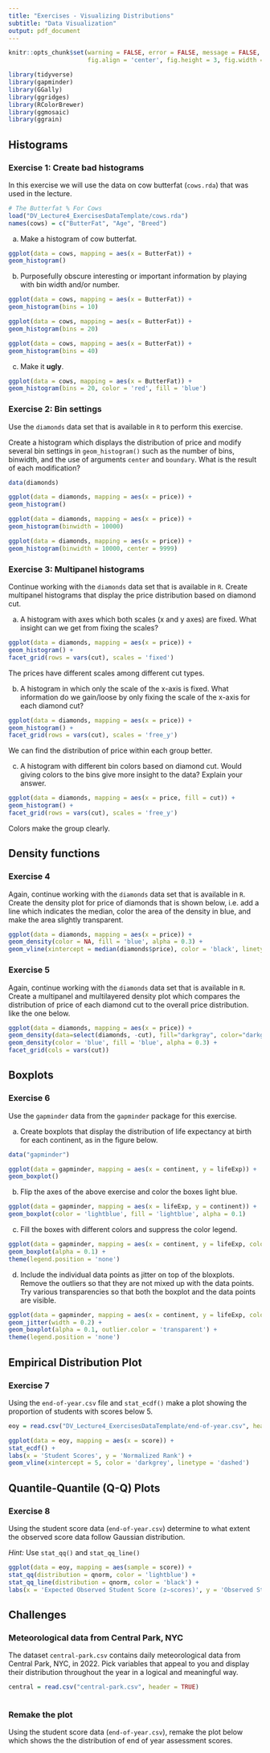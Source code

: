 ```yaml
---
title: "Exercises - Visualizing Distributions"
subtitle: "Data Visualization"
output: pdf_document
---
```


```r
knitr::opts_chunk$set(warning = FALSE, error = FALSE, message = FALSE,
                      fig.align = 'center', fig.height = 3, fig.width = 5) 

library(tidyverse)
library(gapminder)
library(GGally)
library(ggridges)
library(RColorBrewer)
library(ggmosaic)
library(ggrain)
```

## Histograms

### Exercise 1: Create bad histograms

In this exercise we will use the data on cow butterfat (`cows.rda`) that was used in the lecture. 

```r
# The Butterfat % For Cows
load("DV_Lecture4_ExercisesDataTemplate/cows.rda")
names(cows) = c("ButterFat", "Age", "Breed")
```

a. Make a histogram of cow butterfat.
```r
ggplot(data = cows, mapping = aes(x = ButterFat)) +
geom_histogram()
```

b. Purposefully obscure interesting or important information by playing with bin width and/or number.
```r
ggplot(data = cows, mapping = aes(x = ButterFat)) +
geom_histogram(bins = 10)
```
```r
ggplot(data = cows, mapping = aes(x = ButterFat)) +
geom_histogram(bins = 20)
```
```r
ggplot(data = cows, mapping = aes(x = ButterFat)) +
geom_histogram(bins = 40)
```

c. Make it **ugly**.
```r
ggplot(data = cows, mapping = aes(x = ButterFat)) +
geom_histogram(bins = 20, color = 'red', fill = 'blue')
```

### Exercise 2: Bin settings
Use the `diamonds` data set that is available in `R` to perform this exercise.

Create a histogram which displays the distribution of price and modify several bin settings in `geom_histogram()` such as the number of bins, binwidth, and the use of arguments `center` and `boundary`. What is the result of each modification?

```r
data(diamonds)
```
```r
ggplot(data = diamonds, mapping = aes(x = price)) +
geom_histogram()
```
```r
ggplot(data = diamonds, mapping = aes(x = price)) +
geom_histogram(binwidth = 10000)
```
```r
ggplot(data = diamonds, mapping = aes(x = price)) +
geom_histogram(binwidth = 10000, center = 9999)
```


### Exercise 3: Multipanel histograms

Continue working with the `diamonds` data set that is available in `R`. Create multipanel histograms that display the price distribution based on diamond cut.

a. A histogram with axes which both scales (x and y axes) are fixed. What insight can we get from fixing the scales?
```r
ggplot(data = diamonds, mapping = aes(x = price)) +
geom_histogram() +
facet_grid(rows = vars(cut), scales = 'fixed')
```
The prices have different scales among different cut types.

b. A histogram in which only the scale of the x-axis is fixed. What information do we gain/loose by only fixing the scale of the x-axis for each diamond cut?
```r
ggplot(data = diamonds, mapping = aes(x = price)) +
geom_histogram() +
facet_grid(rows = vars(cut), scales = 'free_y')
```
We can find the distribution of price within each group better.

c. A histogram with different bin colors based on diamond cut. Would giving colors to the bins give more insight to the data? Explain your answer.
    
```r
ggplot(data = diamonds, mapping = aes(x = price, fill = cut)) +
geom_histogram() +
facet_grid(rows = vars(cut), scales = 'free_y')
```
Colors make the group clearly.

## Density functions
### Exercise 4
Again, continue working with the `diamonds` data set that is available in `R`. 
Create the density plot for price of diamonds that is shown below, i.e. add a line which indicates the median, color the area of the density in blue, and make the area slightly transparent.
```r
ggplot(data = diamonds, mapping = aes(x = price)) +
geom_density(color = NA, fill = 'blue', alpha = 0.3) +
geom_vline(xintercept = median(diamonds$price), color = 'black', linetype = 'dashed')
```

### Exercise 5
Again, continue working with the `diamonds` data set that is available in `R`. 
Create a multipanel and multilayered density plot which compares the distribution of price of each diamond cut to the overall price distribution. like the one below.
```r
ggplot(data = diamonds, mapping = aes(x = price)) +
geom_density(data=select(diamonds, -cut), fill="darkgray", color="darkgray", alpha=0.3) +
geom_density(color = 'blue', fill = 'blue', alpha = 0.3) +
facet_grid(cols = vars(cut))
```
## Boxplots
### Exercise 6 
Use the `gapminder` data from the `gapminder` package for this exercise.

a. Create boxplots that display the distribution of life expectancy at birth for each continent, as in the figure below.
```r
data("gapminder")
```
```r
ggplot(data = gapminder, mapping = aes(x = continent, y = lifeExp)) +
geom_boxplot()
```

b. Flip the axes of the above exercise and color the boxes light blue.
```r
ggplot(data = gapminder, mapping = aes(x = lifeExp, y = continent)) +
geom_boxplot(color = 'lightblue', fill = 'lightblue', alpha = 0.1)
```

c. Fill the boxes with different colors and suppress the color legend.
```r
ggplot(data = gapminder, mapping = aes(x = continent, y = lifeExp, color = continent, fill = continent)) +
geom_boxplot(alpha = 0.1) +
theme(legend.position = 'none')
```

d. Include the individual data points as jitter on top of the bloxplots. Remove the outliers so that they are not mixed up with the data points. Try various transparencies so that both the boxplot and the data points are visible.
```r
ggplot(data = gapminder, mapping = aes(x = continent, y = lifeExp, color = continent, fill = continent)) +
geom_jitter(width = 0.2) +
geom_boxplot(alpha = 0.1, outlier.color = 'transparent') +
theme(legend.position = 'none')
```

## Empirical Distribution Plot
### Exercise 7
Using the `end-of-year.csv` file and `stat_ecdf()` make a plot showing the proportion of students with scores below 5.
```r
eoy = read.csv("DV_Lecture4_ExercisesDataTemplate/end-of-year.csv", header = TRUE)
```
```r
ggplot(data = eoy, mapping = aes(x = score)) +
stat_ecdf() +
labs(x = 'Student Scores', y = 'Normalized Rank') +
geom_vline(xintercept = 5, color = 'darkgrey', linetype = 'dashed')
```

## Quantile-Quantile (Q-Q) Plots
### Exercise 8
Using the student score data (`end-of-year.csv`) determine to what extent the observed score data follow Gaussian distribution.

_Hint:_ Use `stat_qq()` and `stat_qq_line()`

```r
ggplot(data = eoy, mapping = aes(sample = score)) +
stat_qq(distribution = qnorm, color = 'lightblue') +
stat_qq_line(distribution = qnorm, color = 'black') +
labs(x = 'Expected Observed Student Score (z−scores)', y = 'Observed Student Score')
```




## Challenges

### Meteorological data from Central Park, NYC

The dataset `central-park.csv` contains daily meteorological data from Central Park, NYC, in 2022. Pick variables that appeal to you and display their distribution throughout the year in a logical and meaningful way.

```r
central = read.csv("central-park.csv", header = TRUE)
```

```r

```




### Remake the plot 

Using the student score data (`end-of-year.csv`), remake the plot below which shows the 
the distribution of end of year assessment scores. 

```r

```

